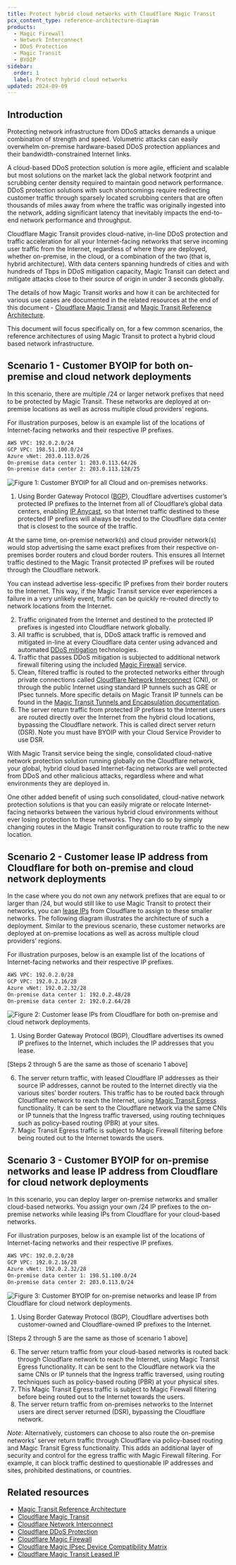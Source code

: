 ```yaml
---
title: Protect hybrid cloud networks with Cloudflare Magic Transit
pcx_content_type: reference-architecture-diagram
products:
  - Magic Firewall
  - Network Interconnect
  - DDoS Protection
  - Magic Transit
  - BYOIP
sidebar:
  order: 1
  label: Protect hybrid cloud networks
updated: 2024-09-09
---
```


## Introduction

Protecting network infrastructure from DDoS attacks demands a unique combination of strength and speed. Volumetric attacks can easily overwhelm on-premise hardware-based DDoS protection appliances and their bandwidth-constrained Internet links.

A cloud-based DDoS protection solution is more agile, efficient and scalable but most solutions on the market lack the global network footprint and scrubbing center density required to maintain good network performance. DDoS protection solutions with such shortcomings require redirecting customer traffic through sparsely located scrubbing centers that are often thousands of miles away from where the traffic was originally ingested into the network, adding significant latency that inevitably impacts the end-to-end network performance and throughput.

Cloudflare Magic Transit provides cloud-native, in-line DDoS protection and traffic acceleration for all your Internet-facing networks that serve incoming user traffic from the Internet, regardless of where they are deployed, whether on-premise, in the cloud, or a combination of the two (that is, hybrid architecture). With data centers spanning hundreds of cities and with hundreds of Tbps in DDoS mitigation capacity, Magic Transit can detect and mitigate attacks close to their source of origin in under 3 seconds globally.

The details of how Magic Transit works and how it can be architected for various use cases are documented in the related resources at the end of this document - [Cloudflare Magic Transit](/magic-transit/) and [Magic Transit Reference Architecture](/reference-architecture/architectures/magic-transit/).

This document will focus specifically on, for a few common scenarios, the reference architectures of using Magic Transit to protect a hybrid cloud based network infrastructure.

## Scenario 1 - Customer BYOIP for both on-premise and cloud network deployments

In this scenario, there are multiple /24 or larger network prefixes that need to be protected by Magic Transit. These networks are deployed at on-premise locations as well as across multiple cloud providers’ regions.

For illustration purposes, below is an example list of the locations of Internet-facing networks and their respective IP prefixes.

```txt
AWS VPC: 192.0.2.0/24
GCP VPC: 198.51.100.0/24
Azure vNet: 203.0.113.0/26
On-premise data center 1: 203.0.113.64/26
On-premise data center 2: 203.0.113.128/25
```

![Figure 1: Customer BYOIP for all Cloud and on-premises networks.](~/assets/images/reference-architecture/protect-hybrid-cloud-networks-with-cloudflare-magic-transit/figure-1.svg "Figure 1: Customer BYOIP for all Cloud and on-premises networks.")

1. Using Border Gateway Protocol ([BGP](https://www.cloudflare.com/learning/security/glossary/what-is-bgp/)), Cloudflare advertises customer’s protected IP prefixes to the Internet from all of Cloudflare’s global data centers, enabling [IP Anycast](https://www.cloudflare.com/learning/cdn/glossary/anycast-network/), so that Internet traffic destined to these protected IP prefixes will always be routed to the Cloudflare data center that is closest to the source of the traffic.

At the same time, on-premise network(s) and cloud provider network(s) would stop advertising the same exact prefixes from their respective on-premises border routers and cloud border routers. This ensures all Internet traffic destined to the Magic Transit protected IP prefixes will be routed through the Cloudflare network.

You can instead advertise less-specific IP prefixes from their border routers to the Internet. This way, if the Magic Transit service ever experiences a failure in a very unlikely event, traffic can be quickly re-routed directly to network locations from the Internet.

2. Traffic originated from the Internet and destined to the protected IP prefixes is ingested into Cloudflare network globally.
3. All traffic is scrubbed, that is, DDoS attack traffic is removed and mitigated in-line at every Cloudflare data center using advanced and automated [DDoS mitigation](/ddos-protection/) technologies.
4. Traffic that passes DDoS mitigation is subjected to additional network firewall filtering using the included [Magic Firewall](/magic-firewall/) service.
5. Clean, filtered traffic is routed to the protected networks either through private connections called [Cloudflare Network Interconnect](/network-interconnect/) (CNI), or through the public Internet using standard IP tunnels such as GRE or IPsec tunnels. More specific details on Magic Transit IP tunnels can be found in the [Magic Transit Tunnels and Encapsulation documentation](/magic-transit/reference/tunnels/).
6. The server return traffic from protected IP prefixes to the Internet users are routed directly over the Internet from the hybrid cloud locations, bypassing the Cloudflare network. This is called direct server return (DSR). Note you must have BYOIP with your Cloud Service Provider to use DSR.

With Magic Transit service being the single, consolidated cloud-native network protection solution running globally on the Cloudflare network, your global, hybrid cloud based Internet-facing networks are well protected from DDoS and other malicious attacks, regardless where and what environments they are deployed in.

One other added benefit of using such consolidated, cloud-native network protection solutions is that you can easily migrate or relocate Internet-facing networks between the various hybrid cloud environments without ever losing protection to these networks. They can do so by simply changing routes in the Magic Transit configuration to route traffic to the new location.

## Scenario 2 - Customer lease IP address from Cloudflare for both on-premise and cloud network deployments

In the case where you do not own any network prefixes that are equal to or larger than /24, but would still like to use Magic Transit to protect their networks, you can [lease IPs](/magic-transit/cloudflare-ips/) from Cloudflare to assign to these smaller networks. The following diagram illustrates the architecture of such a deployment. Similar to the previous scenario, these customer networks are deployed at on-premise locations as well as across multiple cloud providers’ regions.

For illustration purposes, below is an example list of the locations of Internet-facing networks and their respective IP prefixes.

```txt
AWS VPC: 192.0.2.0/28
GCP VPC: 192.0.2.16/28
Azure vNet: 192.0.2.32/28
On-premise data center 1: 192.0.2.48/28
On-premise data center 2: 192.0.2.64/28
```

![Figure 2: Customer lease IPs from Cloudflare for both on-premise and cloud network deployments.](~/assets/images/reference-architecture/protect-hybrid-cloud-networks-with-cloudflare-magic-transit/figure-2.svg "Figure 2: Customer lease IPs from Cloudflare for both on-premise and cloud network deployments.")

1. Using Border Gateway Protocol (BGP), Cloudflare advertises its owned IP prefixes to the Internet, which includes the IP addresses that you lease.

[Steps 2 through 5 are the same as those of scenario 1 above]

6. The server return traffic, with leased Cloudflare IP addresses as their source IP addresses, cannot be routed to the Internet directly via the various sites’ border routers. This traffic has to be routed back through Cloudflare network to reach the Internet, using [Magic Transit Egress](/magic-transit/reference/egress/) functionality. It can be sent to the Cloudflare network via the same CNIs or IP tunnels that the Ingress traffic traversed, using routing techniques such as policy-based routing (PBR) at your sites.
7. Magic Transit Egress traffic is subject to Magic Firewall filtering before being routed out to the Internet towards the users.

## Scenario 3 - Customer BYOIP for on-premise networks and lease IP address from Cloudflare for cloud network deployments

In this scenario, you can deploy larger on-premise networks and smaller cloud-based networks. You assign your own /24 IP prefixes to the on-premise networks while leasing IPs from Cloudflare for your cloud-based networks.

For illustration purposes, below is an example list of the locations of Internet-facing networks and their respective IP prefixes.

```txt
AWS VPC: 192.0.2.0/28
GCP VPC: 192.0.2.16/28
Azure vNet: 192.0.2.32/28
On-premise data center 1: 198.51.100.0/24
On-premise data center 2: 203.0.113.0/24
```

![Figure 3: Customer BYOIP for on-premise networks and lease IP from Cloudflare for cloud network deployments.](~/assets/images/reference-architecture/protect-hybrid-cloud-networks-with-cloudflare-magic-transit/figure-3.svg "Figure 3: Customer BYOIP for on-premise networks and lease IP from Cloudflare for cloud network deployments.")

1. Using Border Gateway Protocol (BGP), Cloudflare advertises both customer-owned and Cloudflare-owned IP prefixes to the Internet.

[Steps 2 through 5 are the same as those of scenario 1 above]

6. The server return traffic from your cloud-based networks is routed back through Cloudflare network to reach the Internet, using Magic Transit Egress functionality. It can be sent to the Cloudflare network via the same CNIs or IP tunnels that the Ingress traffic traversed, using routing techniques such as policy-based routing (PBR) at your physical sites.
7. This Magic Transit Egress traffic is subject to Magic Firewall filtering before being routed out to the Internet towards the users.
8. The server return traffic from on-premises networks to the Internet users are direct server returned (DSR), bypassing the Cloudflare network.

_Note_: Alternatively, customers can choose to also route the on-premise networks’ server return traffic through Cloudflare via policy-based routing and Magic Transit Egress functionality. This adds an additional layer of security and control for the egress traffic with Magic Firewall filtering. For example, it can block traffic destined to questionable IP addresses and sites, prohibited destinations, or countries.

## Related resources

- [Magic Transit Reference Architecture](/reference-architecture/architectures/magic-transit/)
- [Cloudflare Magic Transit](/magic-transit/)
- [Cloudflare Network Interconnect](/network-interconnect/)
- [Cloudflare DDoS Protection](/ddos-protection/)
- [Cloudflare Magic Firewall](/magic-firewall/)
- [Cloudflare Magic IPsec Device Compatibility Matrix](/magic-wan/reference/device-compatibility/)
- [Cloudflare Magic Transit Leased IP](/magic-transit/cloudflare-ips/)
